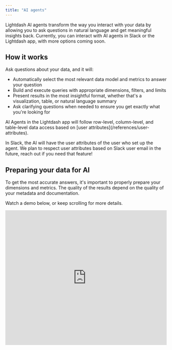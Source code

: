 ```yaml
---
title: "AI agents"
---
```


<CardGroup cols={2} iconType="solid" horizontal> <Card title="Cloud Pro" icon="bolt" /> <Card title="Cloud Enterprise" icon="rocket" /> </CardGroup>

Lightdash AI agents transform the way you interact with your data by allowing you to ask questions in natural language and get meaningful insights back. Currently, you can interact with AI agents in Slack or the Lightdash app, with more options coming soon.


## How it works

Ask questions about your data, and it will:

* Automatically select the most relevant data model and metrics to answer your question
* Build and execute queries with appropriate dimensions, filters, and limits
* Present results in the most insightful format, whether that's a visualization, table, or natural language summary
* Ask clarifying questions when needed to ensure you get exactly what you're looking for

<Info>
AI Agents in the Lightdash app will follow row-level, column-level, and table-level data access based on [user attributes](/references/user-attributes). 

In Slack, the AI will have the user attributes of the user who set up the agent. We plan to respect user attributes based on Slack user email in the future, reach out if you need that feature! 
</Info>


## Preparing your data for AI

To get the most accurate answers, it's important to properly prepare your dimensions and metrics. The quality of the results depend on the quality of your metadata and documentation.

Watch a demo below, or keep scrolling for more details.

<Frame>
  <iframe width="100%" height="420" src="https://www.loom.com/embed/f38e27fee7784e7f95538613b3b77bb5?sid=a13feb5b-fef3-4f68-9fbf-e54f928c28e5" frameborder="0" webkitallowfullscreen mozallowfullscreen allowfullscreen />
</Frame>


### Documenting your data

Good documentation is crucial for AI to understand your data models and provide meaningful insights. Here are some key tips:

* Write clear, descriptive names for metrics and dimensions that avoid acronyms or technical jargon
* Add detailed descriptions to all metrics and dimensions explaining what they represent.
* Descriptions can even include example questions that AI could answer with the metric (e.g. "Useful for answering questions like 'What is the total revenue for the USA?'").
* Use business terminology that would make sense to any user, not just technical teams
* Include units of measurement where applicable (e.g. "Revenue in USD" rather than just "Revenue")
* Document any important caveats or limitations about the data

Remember: If your colleague wouldn't understand your documentation, neither will the AI agent. The more context you provide, the better the AI can interpret and analyze your data.


### Curating the fields used by AI agents

You can use tags to categorize your metrics and dimensions in your YAML file to control which fields the AI uses. This helps focus the AI on the most relevant data for analysis.


##### Adding tags to metrics & dimensions

To configure which fields are used by your AI agent, you need to add `tags` to your metrics & dimensions in your YAML files. You can then use these tags when you create a new AI agent to filter the metrics & dimensions available for each AI agent.

```bash
- name: orders
  columns:
    - name: status
      meta:
        dimension:
          tags: ai #    <--------- tagging the dimension
     - name: location
      meta:
        dimension:
          tags: ['ai', 'operations'] #    <--------- adding many tags
    - name: amount
      description: Total amount of the order
      meta:
        metrics:
          total_order_amount:
            type: sum
            format: usd
            round: 2
            tags: ai #    <--------- tagging the metric
```

##### Configuring tags used by each agent

For each AI agent, you can configure which fields are used to answer questions using the tags you've defined in your YAML files.

You can add one or many tags to this list. Fields with **any** of the tags in the list will be considered by the AI agent in that Slack channel.

![](/images/guides/ai-agent-tags.png)


### Providing custom instructions

You can provide custom instructions to each AI agent on its settings page. Watch the video to learn more.

<Frame>
  <iframe width="100%" height="420" src="https://www.loom.com/embed/3449c632b5ab4ad1854fe17b53a98487?sid=7782be68-1a14-4b9a-96a9-fb21eb04743d" frameborder="0" webkitallowfullscreen mozallowfullscreen allowfullscreen />
</Frame>


### Setting up multiple agents 

Here's a sneak peak at an alpha feature, multiple AI agents! You can set up a different agent for different tasks, different tones, languages, etc. and each one can have access to different datasets to focus results and give more accurate answers. 

<Frame>
  <iframe width="100%" height="420" src="https://www.loom.com/embed/26adbd03cf2049ddb81e015f9756a4bb?sid=dae39714-3c86-4254-af23-bb2def551fba" frameborder="0" webkitallowfullscreen mozallowfullscreen allowfullscreen />
</Frame>


## Connecting to Slack 

Watch this video to learn how to setup an AI agent in Slack.

<Frame>
  <iframe width="100%" height="420" src="https://www.loom.com/embed/f2a6bc73561149baacaf4e15e891f438?sid=e718bb15-1d75-43b3-ae24-d743e3ab5694" frameborder="0" webkitallowfullscreen mozallowfullscreen allowfullscreen />
</Frame>

